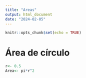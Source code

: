 ```yaml
---
title: "Areas"
output: html_document
date: "2024-02-05"
---
```


```r
knitr::opts_chunk$set(echo = TRUE)
```

# Área de círculo

```r
r<- 0.5
Area<- pi*r^2
```


